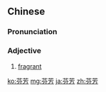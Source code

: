 ==Chinese==
{{zh-forms}}

===Pronunciation===
{{zh-pron
|m=fēnfāng
|c=fan1 fong1
|h=pfs=fûn-fông
|mn=hun-hong
|cat=a
}}

===Adjective===
{{zh-adj}}

# [[fragrant]]

{{zh-cat|Advanced}}

[[ko:芬芳]]
[[mg:芬芳]]
[[ja:芬芳]]
[[zh:芬芳]]